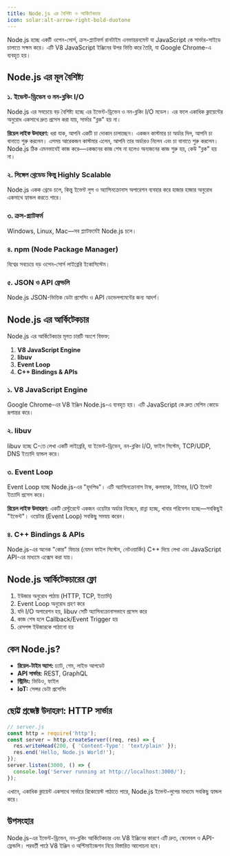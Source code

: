 ```yaml
---
title: Node.js এর বৈশিষ্ট্য ও আর্কিটেকচার
icon: solar:alt-arrow-right-bold-duotone
---
```


Node.js হচ্ছে একটি ওপেন-সোর্স, ক্রস-প্ল্যাটফর্ম রানটাইম এনভায়রনমেন্ট যা JavaScript কে সার্ভার-সাইডে চালাতে সক্ষম করে। এটি V8 JavaScript ইঞ্জিনের উপর ভিত্তি করে তৈরি, যা Google Chrome-এ ব্যবহৃত হয়।

## Node.js এর মূল বৈশিষ্ট্য

### ১. ইভেন্ট-ড্রিভেন ও নন-ব্লকিং I/O
Node.js এর সবচেয়ে বড় বৈশিষ্ট্য হচ্ছে এর ইভেন্ট-ড্রিভেন ও নন-ব্লকিং I/O মডেল। এর ফলে একাধিক ক্লায়েন্টের অনুরোধ একসাথে দ্রুত প্রসেস করা যায়, সার্ভার "ব্লক" হয় না।

**রিয়েল লাইফ উদাহরণ:**
ধরা যাক, আপনি একটি চা দোকান চালাচ্ছেন। একজন কাস্টমার চা অর্ডার দিল, আপনি চা বানাতে শুরু করলেন। এসময় আরেকজন কাস্টমার এলেন, আপনি তার অর্ডারও নিলেন এবং চা বানাতে শুরু করলেন। Node.js ঠিক এমনভাবেই কাজ করে—একজনের কাজ শেষ না হলেও অন্যজনের কাজ শুরু হয়, কেউ "ব্লক" হয় না।

### ২. সিঙ্গেল থ্রেডেড কিন্তু Highly Scalable
Node.js একক থ্রেডে চলে, কিন্তু ইভেন্ট লুপ ও অ্যাসিনক্রোনাস অপারেশন ব্যবহার করে হাজার হাজার অনুরোধ একসাথে হ্যান্ডল করতে পারে।

### ৩. ক্রস-প্ল্যাটফর্ম
Windows, Linux, Mac—সব প্ল্যাটফর্মেই Node.js চলে।

### ৪. npm (Node Package Manager)
বিশ্বের সবচেয়ে বড় ওপেন-সোর্স লাইব্রেরি ইকোসিস্টেম।

### ৫. JSON ও API ফ্রেন্ডলি
Node.js JSON-ভিত্তিক ডেটা প্রসেসিং ও API ডেভেলপমেন্টের জন্য আদর্শ।

## Node.js এর আর্কিটেকচার

Node.js এর আর্কিটেকচার মূলত চারটি অংশে বিভক্ত:

1. **V8 JavaScript Engine**
2. **libuv**
3. **Event Loop**
4. **C++ Bindings & APIs**

### ১. V8 JavaScript Engine
Google Chrome-এর V8 ইঞ্জিন Node.js-এ ব্যবহৃত হয়। এটি JavaScript কে দ্রুত মেশিন কোডে রূপান্তর করে।

### ২. libuv
libuv হচ্ছে C-তে লেখা একটি লাইব্রেরি, যা ইভেন্ট-ড্রিভেন, নন-ব্লকিং I/O, ফাইল সিস্টেম, TCP/UDP, DNS ইত্যাদি হ্যান্ডল করে।

### ৩. Event Loop
Event Loop হচ্ছে Node.js-এর "হৃদপিণ্ড"। এটি অ্যাসিনক্রোনাস টাস্ক, কলব্যাক, টাইমার, I/O ইভেন্ট ইত্যাদি প্রসেস করে।

**রিয়েল লাইফ উদাহরণ:**
একটি রেস্টুরেন্টে একজন ওয়েটার অর্ডার নিচ্ছেন, রান্না হচ্ছে, খাবার পরিবেশন হচ্ছে—সবকিছুই "ইভেন্ট"। ওয়েটার (Event Loop) সবকিছু সমন্বয় করেন।

### ৪. C++ Bindings & APIs
Node.js-এর অনেক "কোর" ফিচার (যেমন ফাইল সিস্টেম, নেটওয়ার্কিং) C++ দিয়ে লেখা এবং JavaScript API-এর মাধ্যমে এক্সেস করা যায়।

## Node.js আর্কিটেকচারের ফ্লো

1. ইউজার অনুরোধ পাঠায় (HTTP, TCP, ইত্যাদি)
2. Event Loop অনুরোধ গ্রহণ করে
3. যদি I/O অপারেশন হয়, libuv সেটি অ্যাসিনক্রোনাসভাবে প্রসেস করে
4. কাজ শেষ হলে Callback/Event Trigger হয়
5. রেসপন্স ইউজারকে পাঠানো হয়

## কেন Node.js?

- **রিয়েল-টাইম অ্যাপ:** চ্যাট, গেম, লাইভ আপডেট
- **API সার্ভার:** REST, GraphQL
- **স্ট্রিমিং:** ভিডিও, ফাইল
- **IoT:** সেন্সর ডেটা প্রসেসিং

## ছোট্ট প্রজেক্ট উদাহরণ: HTTP সার্ভার

```js
// server.js
const http = require('http');
const server = http.createServer((req, res) => {
  res.writeHead(200, { 'Content-Type': 'text/plain' });
  res.end('Hello, Node.js World!');
});
server.listen(3000, () => {
  console.log('Server running at http://localhost:3000/');
});
```

এখানে, একাধিক ক্লায়েন্ট একসাথে সার্ভারে রিকোয়েস্ট পাঠাতে পারে, Node.js ইভেন্ট-লুপের মাধ্যমে সবকিছু হ্যান্ডল করে।

## উপসংহার

Node.js-এর ইভেন্ট-ড্রিভেন, নন-ব্লকিং আর্কিটেকচার এবং V8 ইঞ্জিনের কারণে এটি দ্রুত, স্কেলেবল ও API-ফ্রেন্ডলি। পরবর্তী পাঠে V8 ইঞ্জিন ও অপ্টিমাইজেশন নিয়ে বিস্তারিত আলোচনা হবে।

